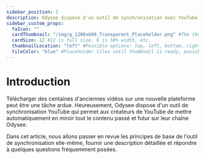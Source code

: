 ---
sidebar_position: 1
description: Odysee dispose d'un outil de synchronisation avec YouTube qui permet aux créateurs de YouTube de mettre automatiquement en miroir tout le contenu passé et futur sur leur chaîne Odysee.
sidebar_custom_props:
  faIcon: ""
  cardThumbnail: "/img/g_1200x600_Transparent_Placeholder.png" #The thumbnail on the category card.
  cardSize: 12 #12 is full size, 6 is 50% width, etc.
  thumbnailLocation: "left" #Possible options: top, left, bottom, right, none
  tileColor: "blue" #Placeholder tiles until thumbnail is ready, possible options: blue, cream, darkpurple, lightpurple, mauve, orange, pink, none
---

# Introduction

Télécharger des centaines d'anciennes vidéos sur une nouvelle plateforme peut être une tâche ardue. Heureusement, Odysee dispose d'un outil de synchronisation YouTube qui permet aux créateurs de YouTube de mettre automatiquement en miroir tout le contenu passé et futur sur leur chaîne Odysee.

Dans cet article, nous allons passer en revue les principes de base de l'outil de synchronisation elle-même, fournir une description détaillée et répondre à quelques questions fréquemment posées.
